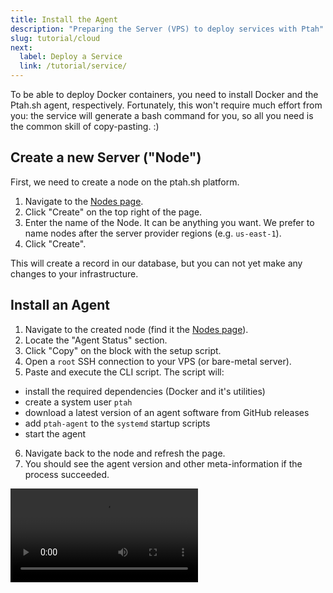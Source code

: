 ```yaml
---
title: Install the Agent
description: "Preparing the Server (VPS) to deploy services with Ptah"
slug: tutorial/cloud
next:
  label: Deploy a Service
  link: /tutorial/service/
---
```



To be able to deploy Docker containers, you need to install Docker and the Ptah.sh agent, respectively. Fortunately, this won't require much effort from you: the service will generate a bash command for you, so all you need is the common skill of copy-pasting. :)

## Create a new Server ("Node")

First, we need to create a node on the ptah.sh platform.

1) Navigate to the [Nodes page](https://ctl.ptah.sh/nodes).
2) Click "Create" on the top right of the page.
3) Enter the name of the Node. It can be anything you want. We prefer to name nodes after the server provider regions (e.g. `us-east-1`).
4) Click "Create".

This will create a record in our database, but you can not yet make any changes to your infrastructure.

## Install an Agent

1) Navigate to the created node (find it the [Nodes page](https://ctl.ptah.sh/nodes)).
2) Locate the "Agent Status" section.
3) Click "Copy" on the block with the setup script.
4) Open a `root` SSH connection to your VPS (or bare-metal server).
5) Paste and execute the CLI script. The script will:
  - install the required dependencies (Docker and it's utilities)
  - create a system user `ptah`
  - download a latest version of an agent software from GitHub releases
  - add `ptah-agent` to the `systemd` startup scripts
  - start the agent
6) Navigate back to the node and refresh the page.
7) You should see the agent version and other meta-information if the process succeeded.

<Video src="/tutorial/create-node.mp4" />

## Initialize the Docker Swarm

So, as soon as you've installed the agent and your server card on the dashboard has changed from a red "Offline" to a green "Online", you can initialize the Docker Swarm cluster where your services will actually run.

Among the necessary parameters is the _Advertisement Address_ - in case you wish to create a cluster of several servers in the future. If all your servers will be within the same network of your provider, choose the internal address. However, if your requirements include having multiple geographic zones (providers, availability zones, and so on), choose the external address.

<Video src="/tutorial/initialize-cluster.mp4" />

## Additional Information

The installation script automatically sets up two important components:

1. **Ptah.sh Agent**: This service manages your Ptah.sh installation and communicates with the Ptah.sh server.

2. **Docker Ingress Routing Daemon (DIRD)**: This component handles routing for your Docker services, ensuring proper network connectivity.

Both of these services are configured as systemd units and will start automatically on system boot. You can check their status using the following commands:
